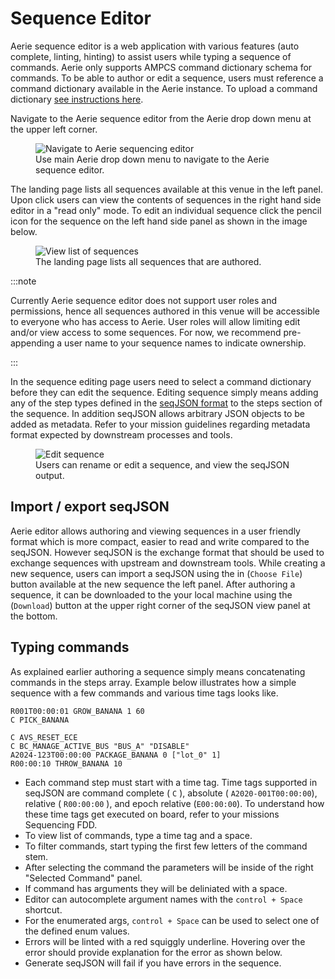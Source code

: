 # Sequence Editor

Aerie sequence editor is a web application with various features (auto complete, linting, hinting) to assist users while typing a sequence of commands. Aerie only supports AMPCS command dictionary schema for commands. To be able to author or edit a sequence, users must reference a command dictionary available in the Aerie instance. To upload a command dictionary [see instructions here](../../command-expansion/upload-command-dictionary).

Navigate to the Aerie sequence editor from the Aerie drop down menu at the upper left corner.


<figure>
  <img alt="Navigate to Aerie sequencing editor" src={navigateSeq} />
  <figcaption>Use main Aerie drop down menu to navigate to the Aerie sequence editor.</figcaption>
</figure>

The landing page lists all sequences available at this venue in the left panel. Upon click users can view the contents of sequences in the right hand side editor in a "read only" mode. To edit an individual sequence click the pencil icon for the sequence on the left hand side panel as shown in the image below.


<figure>
  <img alt="View list of sequences" src={viewSeq} />
  <figcaption>The landing page lists all sequences that are authored.</figcaption>
</figure>

:::note

Currently Aerie sequence editor does not support user roles and permissions, hence all sequences authored in this venue will be accessible to everyone who has access to Aerie. User roles will allow limiting edit and/or view access to some sequences. For now, we recommend pre-appending a user name to your sequence names to indicate ownership.

:::

In the sequence editing page users need to select a command dictionary before they can edit the sequence. Editing sequence simply means adding any of the step types defined in the [seqJSON format](https://github.com/NASA-AMMOS/seq-json-schema) to the steps section of the sequence. In addition seqJSON allows arbitrary JSON objects to be added as metadata. Refer to your mission guidelines regarding metadata format expected by downstream processes and tools.


<figure>
  <img alt="Edit sequence" src={editSeq} />
  <figcaption>Users can rename or edit a sequence, and view the seqJSON output. </figcaption>
</figure>

## Import / export seqJSON

Aerie editor allows authoring and viewing sequences in a user friendly format which is more compact, easier to read and write compared to the seqJSON. However seqJSON is the exchange format that should be used to exchange sequences with upstream and downstream tools. While creating a new sequence, users can import a seqJSON using the in (`Choose File`) button available at the new sequence the left panel. After authoring a sequence, it can be downloaded to the your local machine using the (`Download`) button at the upper right corner of the seqJSON view panel at the bottom.

## Typing commands

As explained earlier authoring a sequence simply means concatenating commands in the steps array. Example below illustrates how a simple sequence with a few commands and various time tags looks like.

```
R001T00:00:01 GROW_BANANA 1 60
C PICK_BANANA

C AVS_RESET_ECE
C BC_MANAGE_ACTIVE_BUS "BUS_A" "DISABLE"
A2024-123T00:00:00 PACKAGE_BANANA 0 ["lot_0" 1]
R00:00:10 THROW_BANANA 10
```

- Each command step must start with a time tag. Time tags supported in seqJSON are command complete ( `C` ), absolute ( `A2020-001T00:00:00`), relative ( `R00:00:00` ), and epoch relative (`E00:00:00`). To understand how these time tags get executed on board, refer to your missions Sequencing FDD.
- To view list of commands, type a time tag and a space.
- To filter commands, start typing the first few letters of the command stem.
- After selecting the command the parameters will be inside of the right "Selected Command" panel.
- If command has arguments they will be deliniated with a space.
- Editor can autocomplete argument names with the `control + Space` shortcut.
- For the enumerated args, `control + Space` can be used to select one of the defined enum values.
- Errors will be linted with a red squiggly underline. Hovering over the error should provide explanation for the error as shown below.
- Generate seqJSON will fail if you have errors in the sequence.
